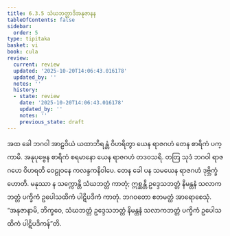 ```yaml
---
title: 6.3.5 သံဃဘတ္တာဒိအနုဇာနန
tableOfContents: false
sidebar:
  order: 5
type: tipitaka
basket: vi
book: cula
review:
  current: review
  updated: '2025-10-20T14:06:43.016178'
  updated_by: ''
  notes: ''
  history:
  - state: review
    date: '2025-10-20T14:06:43.016178'
    updated_by: ''
    notes: ''
    previous_state: draft
---
```



<DynamicBreadcrumb />


<ReviewStatus review={frontmatter.review} showDetails={true} />

<HypothesisAnnotation frontmatter={frontmatter} />

<Division number="325" book="cula" e="ch" v="4" p="329">

<Paragraph number="1430" book="cula">
အထ ခေါ ဘဂဝါ အာဠဝိယံ ယထာဘိရန္တံ ဝိဟရိတွာ ယေန ရာဇဂဟံ တေန စာရိကံ ပက္ကာမိ. အနုပုဗ္ဗေန စာရိကံ စရမာနော ယေန ရာဇဂဟံ တဒဝသရိ. တတြ သုဒံ ဘဂဝါ ရာဇဂဟေ ဝိဟရတိ ဝေဠုဝနေ ကလန္ဒကနိဝါပေ. တေန ခေါ ပန သမယေန ရာဇဂဟံ ဒုဗ္ဘိက္ခံ ဟောတိ. မနုဿာ န သက္ကောန္တိ သံဃဘတ္တံ ကာတုံ; ဣစ္ဆန္တိ ဥဒ္ဒေသဘတ္တံ နိမန္တနံ သလာကဘတ္တံ ပက္ခိကံ ဥပေါသထိကံ ပါဋိပဒိကံ ကာတုံ. ဘဂဝတော ဧတမတ္ထံ အာရောစေသုံ. “အနုဇာနာမိ, ဘိက္ခဝေ, သံဃဘတ္တံ ဥဒ္ဒေသဘတ္တံ နိမန္တနံ သလာကဘတ္တံ ပက္ခိကံ ဥပေါသထိကံ ပါဋိပဒိကန်”တိ.
</Paragraph>
</Division>